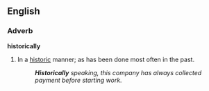 ==English==

===Adverb===
'''historically'''
# In a<!--I think Brits say "an" historic--> [[historic]] manner; as has been done most often in the past.
#:'''''Historically''' speaking, this company has always collected payment before starting work.''